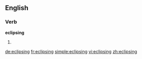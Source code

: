 ==English==

===Verb===
'''eclipsing'''

# {{present participle of|eclipse}}

[[de:eclipsing]]
[[fr:eclipsing]]
[[simple:eclipsing]]
[[vi:eclipsing]]
[[zh:eclipsing]]